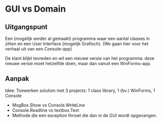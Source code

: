 # GUI vs Domain

## Uitgangspunt

Een (mogelijk eerder al gemaakt) programma waar een aantal classes
in zitten en een User Interface (mogelijk Grafisch).
(We gaan hier voor het verhaal uit van een Console-app)

De klant blijkt tevreden en wil een nieuwe versie van het programma:
deze nieuwe versie moet hetzelfde doen, maar dan vanuit een WinForms-app.

## Aanpak

Idee: Toewerken solution met 3 projects: 1 class library, 1 (bv.) WinForms, 1 Console

- MsgBox.Show vs Console.WriteLine
- Console.Readline vs textbox.Text
- Methode die een exception throwt die dan in de GUI wordt opgevangen.
